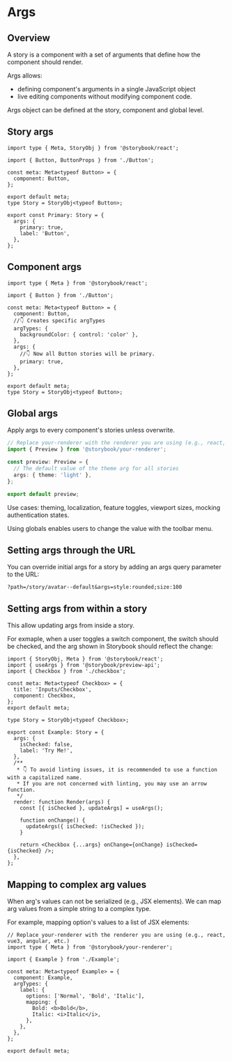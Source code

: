 # Args

## Overview

A story is a component with a set of arguments that define how the component should render.

Args allows:
- defining component's arguments in a single JavaScript object
- live editing components without modifying component code.

Args object can be defined at the story, component and global level.


## Story args

```tsx filename="Button.stories.ts|tsx" {13-16}
import type { Meta, StoryObj } from '@storybook/react';

import { Button, ButtonProps } from './Button';

const meta: Meta<typeof Button> = {
  component: Button,
};

export default meta;
type Story = StoryObj<typeof Button>;

export const Primary: Story = {
  args: {
    primary: true,
    label: 'Button',
  },
};
```


## Component args

```tsx filename="Button.stories.ts|tsx" {11-14}
import type { Meta } from '@storybook/react';

import { Button } from './Button';

const meta: Meta<typeof Button> = {
  component: Button,
  //👇 Creates specific argTypes
  argTypes: {
    backgroundColor: { control: 'color' },
  },
  args: {
    //👇 Now all Button stories will be primary.
    primary: true,
  },
};

export default meta;
type Story = StoryObj<typeof Button>;
```


## Global args

Apply args to every component's stories unless overwrite.

```ts filename=".storybook/preview.ts"
// Replace your-renderer with the renderer you are using (e.g., react, vue3, angular, etc.)
import { Preview } from '@storybook/your-renderer';

const preview: Preview = {
  // The default value of the theme arg for all stories
  args: { theme: 'light' },
};

export default preview;
```

Use cases: theming, localization, feature toggles, viewport sizes, mocking authentication states.

Using globals enables users to change the value with the toolbar menu.


## Setting args through the URL

You can override initial args for a story by adding an args query parameter to the URL:

```
?path=/story/avatar--default&args=style:rounded;size:100
```


## Setting args from within a story

This allow updating args from inside a story.

For exmaple, when a user toggles a switch component, the switch should be checked, and the arg shown in Storybook should reflect the change:
```tsx {23, 26}
import { StoryObj, Meta } from '@storybook/react';
import { useArgs } from '@storybook/preview-api';
import { Checkbox } from './checkbox';

const meta: Meta<typeof Checkbox> = {
  title: 'Inputs/Checkbox',
  component: Checkbox,
};
export default meta;

type Story = StoryObj<typeof Checkbox>;

export const Example: Story = {
  args: {
    isChecked: false,
    label: 'Try Me!',
  },
  /**
   * 👇 To avoid linting issues, it is recommended to use a function with a capitalized name.
   * If you are not concerned with linting, you may use an arrow function.
   */
  render: function Render(args) {
    const [{ isChecked }, updateArgs] = useArgs();

    function onChange() {
      updateArgs({ isChecked: !isChecked });
    }

    return <Checkbox {...args} onChange={onChange} isChecked={isChecked} />;
  },
};
```


## Mapping to complex arg values

When arg's values can not be serialized (e.g., JSX elements). We can map arg values from a simple string to a complex type.

For example, mapping option's values to a list of JSX elements:

```tsx {10-14}
// Replace your-renderer with the renderer you are using (e.g., react, vue3, angular, etc.)
import type { Meta } from '@storybook/your-renderer';

import { Example } from './Example';

const meta: Meta<typeof Example> = {
  component: Example,
  argTypes: {
    label: {
      options: ['Normal', 'Bold', 'Italic'],
      mapping: {
        Bold: <b>Bold</b>,
        Italic: <i>Italic</i>,
      },
    },
  },
};

export default meta;
```
